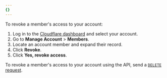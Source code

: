```yaml
---
{}
---
```



<Tabs syncKey="dashPlusAPI"> <TabItem label="Dashboard">

To revoke a member's access to your account:

1. Log in to the [Cloudflare dashboard](https://dash.cloudflare.com/login) and select your account.
2. Go to **Manage Account** > **Members**.
3. Locate an account member and expand their record.
4. Click **Revoke**.
5. Click **Yes, revoke access**.

</TabItem> <TabItem label="API">

To revoke a member's access to your account using the API, send a [`DELETE` request](/api/resources/accounts/subresources/members/methods/delete/).

</TabItem> </Tabs>
